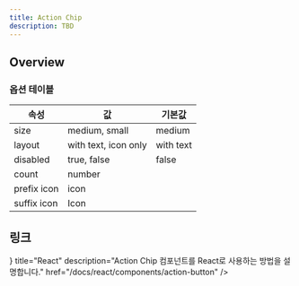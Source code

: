 ```yaml
---
title: Action Chip
description: TBD
---
```


## Overview

### 옵션 테이블

| 속성         | 값                | 기본값  |
|--------------|-------------------|---------|
| size         | medium, small      | medium  |
| layout       | with text, icon only | with text   |
| disabled     | true, false        | false   |
| count        | number             |         |
| prefix icon  | icon               |         |
| suffix icon  | Icon               |         |


## 링크

<Cards>
  <Card
    icon={<AtomIcon />}
    title="React"
    description="Action Chip 컴포넌트를 React로 사용하는 방법을 설명합니다."
    href="/docs/react/components/action-button"
  />
</Cards>